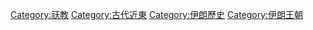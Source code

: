 {{See also|Category:祆教君主}}

[[Category:祆教|Category:祆教]]
[[Category:古代近東|Category:古代近東]]
[[Category:伊朗歷史|Category:伊朗歷史]]
[[Category:伊朗王朝|Category:伊朗王朝]]